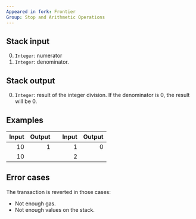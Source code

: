 ```yaml
---
Appeared in fork: Frontier
Group: Stop and Arithmetic Operations
---
```


## Stack input

0. `Integer`: numerator
1. `Integer`: denominator.

## Stack output

0. `Integer`: result of the integer division. If the denominator is 0, the result will be 0.

## Examples

| Input | Output | | Input | Output |
|------:|-------:|-|------:|-------:|
| 10 | 1 | | 1 | 0 |
| 10 | | | 2 | |


## Error cases

The transaction is reverted in those cases:
- Not enough gas.
- Not enough values on the stack.
